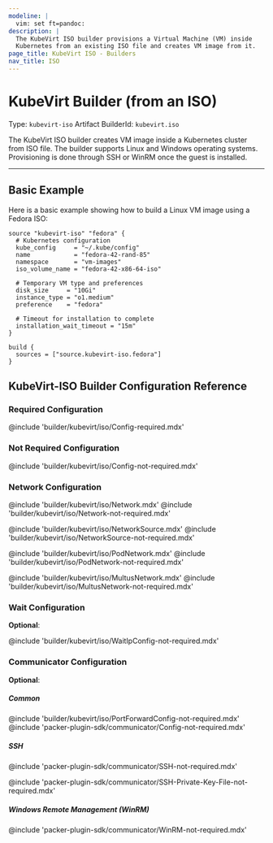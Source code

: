 ```yaml
---
modeline: |
  vim: set ft=pandoc:
description: |
  The KubeVirt ISO builder provisions a Virtual Machine (VM) inside
  Kubernetes from an existing ISO file and creates VM image from it.
page_title: KubeVirt ISO - Builders
nav_title: ISO
---
```


# KubeVirt Builder (from an ISO)

Type: `kubevirt-iso`
Artifact BuilderId: `kubevirt.iso`

The KubeVirt ISO builder creates VM image inside a Kubernetes cluster from
ISO file. The builder supports Linux and Windows operating systems. Provisioning is done
through SSH or WinRM once the guest is installed.

---

## Basic Example

Here is a basic example showing how to build a Linux VM image using a Fedora ISO:

```hcl
source "kubevirt-iso" "fedora" {
  # Kubernetes configuration
  kube_config     = "~/.kube/config"
  name            = "fedora-42-rand-85"
  namespace       = "vm-images"
  iso_volume_name = "fedora-42-x86-64-iso"

  # Temporary VM type and preferences
  disk_size     = "10Gi"
  instance_type = "o1.medium"
  preference    = "fedora"

  # Timeout for installation to complete
  installation_wait_timeout = "15m"
}

build {
  sources = ["source.kubevirt-iso.fedora"]
}
```

## KubeVirt-ISO Builder Configuration Reference

### Required Configuration

@include 'builder/kubevirt/iso/Config-required.mdx'

### Not Required Configuration

@include 'builder/kubevirt/iso/Config-not-required.mdx'

### Network Configuration

@include 'builder/kubevirt/iso/Network.mdx'
@include 'builder/kubevirt/iso/Network-not-required.mdx'

@include 'builder/kubevirt/iso/NetworkSource.mdx'
@include 'builder/kubevirt/iso/NetworkSource-not-required.mdx'

@include 'builder/kubevirt/iso/PodNetwork.mdx'
@include 'builder/kubevirt/iso/PodNetwork-not-required.mdx'

@include 'builder/kubevirt/iso/MultusNetwork.mdx'
@include 'builder/kubevirt/iso/MultusNetwork-not-required.mdx'

### Wait Configuration

**Optional**:

@include 'builder/kubevirt/iso/WaitIpConfig-not-required.mdx'

### Communicator Configuration

**Optional**:

##### Common

@include 'builder/kubevirt/iso/PortForwardConfig-not-required.mdx'
@include 'packer-plugin-sdk/communicator/Config-not-required.mdx'

##### SSH

@include 'packer-plugin-sdk/communicator/SSH-not-required.mdx'

@include 'packer-plugin-sdk/communicator/SSH-Private-Key-File-not-required.mdx'

##### Windows Remote Management (WinRM)

@include 'packer-plugin-sdk/communicator/WinRM-not-required.mdx'
